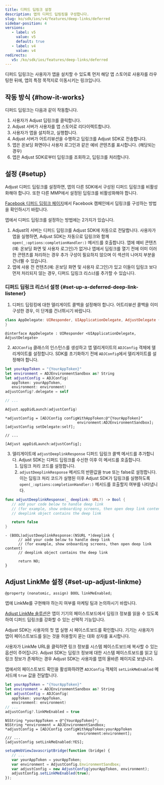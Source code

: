 ```yaml
---
title: 디퍼드 딥링크 설정
description: 앱의 디퍼드 딥링킹을 구성합니다.
slug: ko/sdk/ios/v4/features/deep-links/deferred
sidebar-position: 4
versions:
   - label: v5
     value: v5
     default: true
   - label: v4
     value: v4
redirects:
   v5: /ko/sdk/ios/features/deep-links/deferred
---
```


디퍼드 딥링크는 사용자가 앱을 설치할 수 있도록 먼저 해당 앱 스토어로 사용자를 라우팅한 뒤에, 앱의 특정 목적지로 이동시키는 링크입니다.

## 작동 방식 {#how-it-works}

디퍼드 딥링크는 다음과 같이 작동합니다.

1. 사용자가 Adjust 딥링크를 클릭합니다.
2. Adjust 서버가 사용자를 앱 스토어로 리다이렉트합니다.
3. 사용자가 앱을 설치하고, 실행합니다.
4. Adjust 서버가 어트리뷰션을 수행하고 딥링크를 Adjust SDK로 전송합니다.
5. 앱은 온보딩 화면이나 사용자 로그인과 같은 예비 콘텐츠를 표시합니다. \(해당되는 경우\)
6. 앱은 Adjust SDK로부터 딥링크를 조회하고, 딥링크를 처리합니다.

## 설정 {#setup}

<Callout type="important">

Adjust 디퍼드 딥링크를 설정하면, 앱의 다른 SDK에서 구성된 디퍼드 딥링크를 비활성화해야 합니다. 또한 다른 MMP에서 설정된 딥링크를 비활성화해야 합니다.

</Callout>
<Callout type="seealso">

[Facebook 디퍼드 딥링크 페이지](https://developers.facebook.com/docs/ios/deep-linking#deferred-deep-linking)에서 Facebook 캠페인에서 딥링크를 구성하는 방법을 확인하시기 바랍니다.

</Callout>

앱에서 디퍼드 딥링크를 설정하는 방법에는 2가지가 있습니다.

1. Adjust의 서버는 디퍼드 딥링크를 Adjust SDK에 자동으로 전달합니다. 사용자가 앱을 실행하면, Adjust SDK는 자동으로 딥링크와 함께 `open(_:options:completionHandler:)` 메서드를 호출합니다. 앱에 예비 콘텐츠\(예: 온보딩 화면 및 사용자 로그인\)가 없거나 앱에서 딥링크를 열기 전에 이미 이러한 콘텐츠를 처리하는 경우 추가 구성이 필요하지 않으며 이 섹션의 나머지 부분을 건너뛸 수 있습니다.
2. 앱에 사용 전 컨텐츠\(예: 온보딩 화면 및 사용자 로그인\)가 있고 이들이 딥링크 보다 먼저 처리되지 않는 경우, 디퍼드 딥링크 리스너를 추가할 수 있습니다.

### 디퍼드 딥링크 리스너 설정 {#set-up-a-deferred-deep-link-listener}

1. 디퍼드 딥링킹에 대한 델리게이트 콜백을 설정해야 합니다. 어트리뷰션 콜백을 이미 구성한 경우, 이 단계를 건너뛰시기 바랍니다.

<Tabs>
<Tab title="Swift" sync="swift">
<CodeBlock title="AppDelegate.swift">

```swift
class AppDelegate: UIResponder, UIApplicationDelegate, AdjustDelegate {
}
```

</CodeBlock>
</Tab>
<Tab title="Objective-C" sync="objc">
<CodeBlock title="AppDelegate.h">

```objc
@interface AppDelegate : UIResponder <UIApplicationDelegate, AdjustDelegate>
```

</CodeBlock>
</Tab>
</Tabs>

2. `ADJConfig` 클래스의 인스턴스를 생성하고 앱 델리게이트의 `ADJConfig` 객체에 델리게이트를 설정합니다. SDK를 초기화하기 전에 `ADJConfig`에서 델리게이트를 설정해야 합니다.

<Tabs>
<Tab title="Swift" sync="swift">

```swift
let yourAppToken = "{YourAppToken}"
let environment = ADJEnvironmentSandbox as? String
let adjustConfig = ADJConfig(
   appToken: yourAppToken,
   environment: environment)
adjustConfig?.delegate = self

// ...

Adjust.appDidLaunch(adjustConfig)
```

</Tab>
<Tab title="Objective-C" sync="objc">

```objc
*adjustConfig = [ADJConfig configWithAppToken:@"{YourAppToken}"
                                 environment:ADJEnvironmentSandbox];
[adjustConfig setDelegate:self];

// ...

[Adjust appDidLaunch:adjustConfig];
```

</Tab>
</Tabs>

3. 델리게이트에 `adjustDeeplinkResponse` 디퍼드 딥링크 콜백 메서드를 추가합니다. Adjust SDK는 디퍼드 딥링크를 수신한 이후 이 메서드를 호출합니다.
   1. 딥링크 처리 코드를 설정합니다.
   2. `adjustDeeplinkResponse` 메서드의 반환값을 true 또는 false로 설정합니다. 이는 딥링크 처리 코드가 실행된 이후 Adjust SDK가 딥링크를 실행하도록 `open(_:options:completionHandler:)` 메서드를 호출할지 여부를 나타냅니다.

<Tabs>
<Tab title="Swift" sync="swift">

```swift
func adjustDeeplinkResponse(_ deeplink: URL?) -> Bool {
   // add your code below to handle deep link
   // (for example, show onboarding screens, then open deep link content)
   // deeplink object contains the deep link

   return false
}
```

</Tab>
<Tab title="Objective-C" sync="objc">

```objc
- (BOOL)adjustDeeplinkResponse:(NSURL *)deeplink {
      // add your code below to handle deep link
      // (for example, show onboarding screens, then open deep link content)
      // deeplink object contains the deep link

      return NO;
}
```

</Tab>
</Tabs>

## Adjust LinkMe 설정 {#set-up-adjust-linkme}

<CodeBlock title="속성 선언">

```objc
@property (nonatomic, assign) BOOL linkMeEnabled;
```

</CodeBlock>
<Callout type="note">

앱에 LinkMe를 구현해야 하는지 여부를 마케팅 팀과 논의하시기 바랍니다.

</Callout>

[Adjust LinkMe 솔루션](https://help.adjust.com/ko/article/linkme)은 앱이 기기의 페이스트보드에서 딥링크 정보를 읽을 수 있도록 하여 디퍼드 딥링크를 강화할 수 있는 선택적 기능입니다.

<Callout type="important">

Adjust SDK는 사용자의 첫 앱 실행 시 페이스트보드를 확인합니다. 기기는 사용자가 앱이 페이스트보드를 읽는 것을 허용할지 묻는 대화 상자를 표시합니다.

</Callout>

사용자가 LinkMe URL을 클릭하면 링크 정보를 시스템 페이스트보드에 복사할 수 있는 옵션이 주어집니다. Adjust SDK는 딥링크 정보에 대한 시스템 페이스트보드를 읽고 딥링크 정보가 존재하는 경우 Adjust SDK는 사용자를 앱의 올바른 페이지로 보냅니다.

앱에서의 페이스트보드 확인을 활성화하려면 `ADJConfig` 객체의 `setLinkMeEnabled` 메서드에 `true` 값을 전달합니다.

<Tabs>
<Tab title="Swift" sync="swift">

```swift
let yourAppToken = "{YourAppToken}"
let environment = ADJEnvironmentSandbox as? String
let adjustConfig = ADJConfig(
   appToken: yourAppToken,
   environment: environment)
// ...
adjustConfig?.linkMeEnabled = true
```

</Tab>
<Tab title="Objective-C" sync="objc">

```objc
NSString *yourAppToken = @"{YourAppToken}";
NSString *environment = ADJEnvironmentSandbox;
*adjustConfig = [ADJConfig configWithAppToken:yourAppToken
                                 environment:environment];
/// ...
[adjustConfig setLinkMeEnabled:YES];
```

</Tab>
<Tab title="Javascript" sync="js">

```js
setupWebViewJavascriptBridge(function (bridge) {
   // ...
   var yourAppToken = yourAppToken;
   var environment = AdjustConfig.EnvironmentSandbox;
   var adjustConfig = new AdjustConfig(yourAppToken, environment);
   adjustConfig.setLinkMeEnabled(true);
});
```

</Tab>
</Tabs>
